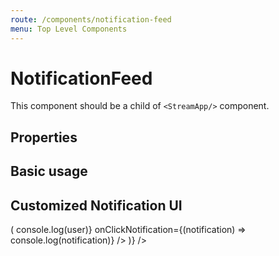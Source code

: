 ```yaml
---
route: /components/notification-feed
menu: Top Level Components
---
```



# NotificationFeed

This component should be a child of `<StreamApp/>` component.

## Properties

<Props of={NotificationFeed} />

## Basic usage

<Playground>
  <WithExampleStreamApp>
    <NotificationFeed />
  </WithExampleStreamApp>
</Playground>

## Customized Notification UI

<Playground>
  <WithExampleStreamApp>
    <NotificationFeed
      Group={(props) => (
        <Notification
          {...props}
          onClickUser={(user) => console.log(user)}
          onClickNotification={(notification) => console.log(notification)}
        />
      )}
    />
  </WithExampleStreamApp>
</Playground>
